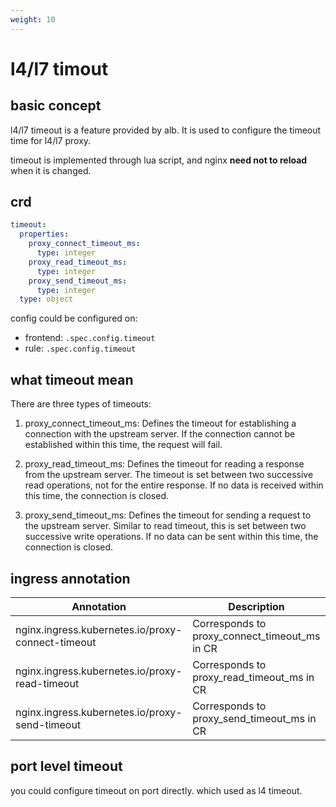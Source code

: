 ```yaml
---
weight: 10
---
```

# l4/l7 timout 
## basic concept
l4/l7 timeout is a feature provided by alb. It is used to configure the timeout time for l4/l7 proxy.

timeout is implemented through lua script, and nginx  **need not to reload** when it is changed.
## crd
```yaml
timeout:
  properties:
    proxy_connect_timeout_ms:
      type: integer
    proxy_read_timeout_ms:
      type: integer
    proxy_send_timeout_ms:
      type: integer
  type: object
```
config could be configured on:
- frontend: `.spec.config.timeout`
- rule: `.spec.config.timeout`
## what timeout mean
There are three types of timeouts:

1. proxy_connect_timeout_ms: Defines the timeout for establishing a connection with the upstream server. If the connection cannot be established within this time, the request will fail.

2. proxy_read_timeout_ms: Defines the timeout for reading a response from the upstream server. The timeout is set between two successive read operations, not for the entire response. If no data is received within this time, the connection is closed.

3. proxy_send_timeout_ms: Defines the timeout for sending a request to the upstream server. Similar to read timeout, this is set between two successive write operations. If no data can be sent within this time, the connection is closed.

## ingress annotation
| Annotation | Description |
|------------|-------------|
| nginx.ingress.kubernetes.io/proxy-connect-timeout | Corresponds to proxy_connect_timeout_ms in CR |
| nginx.ingress.kubernetes.io/proxy-read-timeout | Corresponds to proxy_read_timeout_ms in CR |
| nginx.ingress.kubernetes.io/proxy-send-timeout | Corresponds to proxy_send_timeout_ms in CR |

## port level timeout
you could configure timeout on port directly. which used as l4 timeout.

